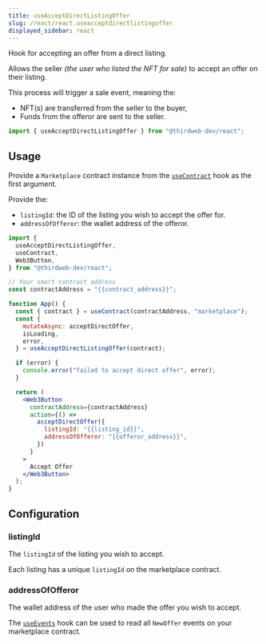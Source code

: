```yaml
---
title: useAcceptDirectListingOffer
slug: /react/react.useacceptdirectlistingoffer
displayed_sidebar: react
---
```



Hook for accepting an offer from a direct listing.

Allows the seller _(the user who listed the NFT for sale)_ to accept an offer on their listing.

This process will trigger a sale event, meaning the:

- NFT(s) are transferred from the seller to the buyer,
- Funds from the offeror are sent to the seller.

```jsx
import { useAcceptDirectListingOffer } from "@thirdweb-dev/react";
```

## Usage

Provide a `Marketplace` contract instance from the [`useContract`](/docs/react/usecontract) hook as the first argument.

Provide the:

- `listingId`: the ID of the listing you wish to accept the offer for.
- `addressOfOfferor`: the wallet address of the offeror.

```jsx
import {
  useAcceptDirectListingOffer,
  useContract,
  Web3Button,
} from "@thirdweb-dev/react";

// Your smart contract address
const contractAddress = "{{contract_address}}";

function App() {
  const { contract } = useContract(contractAddress, "marketplace");
  const {
    mutateAsync: acceptDirectOffer,
    isLoading,
    error,
  } = useAcceptDirectListingOffer(contract);

  if (error) {
    console.error("failed to accept direct offer", error);
  }

  return (
    <Web3Button
      contractAddress={contractAddress}
      action={() =>
        acceptDirectOffer({
          listingId: "{{listing_id}}",
          addressOfOfferor: "{{offeror_address}}",
        })
      }
    >
      Accept Offer
    </Web3Button>
  );
}
```

## Configuration

### listingId

The `listingId` of the listing you wish to accept.

Each listing has a unique `listingId` on the marketplace contract.

### addressOfOfferor

The wallet address of the user who made the offer you wish to accept.

The [`useEvents`](/docs/react/useevents) hook can be used to read all `NewOffer` events on your marketplace contract.
